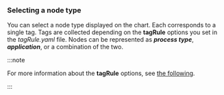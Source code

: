 ### Selecting a node type

<ImgLang img="npm-dashboard-topology-select-node.png" desc="Node selection" />

You can select a node type displayed on the chart. Each corresponds to a single tag. Tags are collected depending on the **tagRule** options you set in the _tagRule.yaml_ file. Nodes can be represented as **_process type_**, **_application_**, or a combination of the two.

:::note

For more information about the **tagRule** options, see [the following](set-tagrule).

:::
